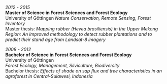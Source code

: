 
*2012 - 2015*  
**Master of Science in Forest Sciences and Forest Ecology**  
University of Göttingen 
*Nature Conservation, Remote Sensing, Forest Inventory*  
Master thesis: *Mapping rubber (Hevea brasiliensis) in the Upper Mekong Region: An improved methodology to detect rubber plantations and to predict their stand age from Landsat-8 imagery*

*2008 - 2012*  
**Bachelor of Science in Forest Sciences and Forest Ecology**  
University of Göttingen  
*Forest Ecology, Management, Silviculture, Biodiversity*  
Bachelor thesis: *Effects of shade on sap flux and tree characteristics in an agroforest in Central-Sulawesi, Indonesia*
